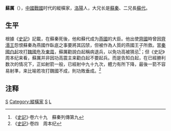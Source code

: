 '''蘇厲'''（{{bd|？||？||catIdx=S蘇}}），[[中國|中國]][[戰國|戰國]]时代的縱橫家，[[洛陽|洛陽]]人，大兄长是[[蘇秦|蘇秦]]、二兄長[[蘇代|蘇代]]。
==生平==
根據《[[史記|史記]]》記載，在蘇秦死後，他和蘇代成为[[燕國|燕國]]的大臣。他出使[[齊國|齊國]]時曾因[[齊湣王|齊湣王]]怨恨蘇秦為燕國作臥底之事要將其囚禁，但被作為人質的燕國王子所救。當[[秦國|秦國]][[白起|白起]]攻打[[魏國|魏國]]危及[[東周|東周]]，蘇厲勸說白起稱病退兵，以免功高被猜忌<ref>《[[史記|史記]]》·卷六十九　蘇秦列傳第九</ref>；但《史記》周本纪来看，蘇厲并非因功高震主来勸白起不要起兵。而是告知白起，在已經勝利数次的情况下，正如射箭一般，已經射中九十九次，體力有所下降，最後一箭不容易射準，来比喻若攻打魏國不成，則功敗垂成。<ref>《[[史記|史記]]》·卷四　周本纪</ref>

==注释==
{{Reflist}}
[[Category:春秋战国政治人物|S]]
[[Category:縱橫家|Category:縱橫家]]
[[Category:洛阳人|S]]
[[Category:苏姓|L]]